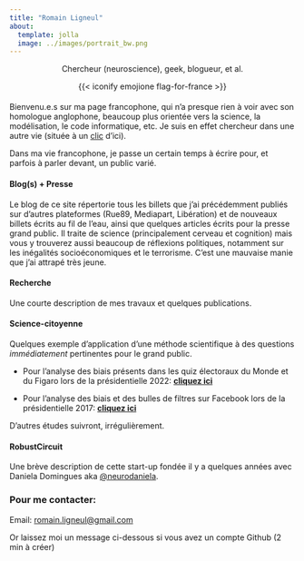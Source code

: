 ```yaml
---
title: "Romain Ligneul"
about:
  template: jolla
  image: ../images/portrait_bw.png
---
```


::: {#centered .h4 style="text-align: center; margin-top:0.5rem; margin-bottom:1.2rem"}
Chercheur (neuroscience), geek, blogueur, et al.

{{< iconify emojione flag-for-france >}}
:::

Bienvenu.e.s sur ma page francophone, qui n'a presque rien à voir avec son homologue anglophone, beaucoup plus orientée vers la science, la modélisation, le code informatique, etc. Je suis en effet chercheur dans une autre vie (située à un [clic](./enà){target="_blank"} d'ici).

Dans ma vie francophone, je passe un certain temps à écrire pour, et parfois à parler devant, un public varié.

#### Blog(s) + Presse

Le blog de ce site répertorie tous les billets que j'ai précédemment publiés sur d'autres plateformes (Rue89, Mediapart, Libération) et de nouveaux billets écrits au fil de l'eau, ainsi que quelques articles écrits pour la presse grand public. Il traite de science (principalement cerveau et cognition) mais vous y trouverez aussi beaucoup de réflexions politiques, notamment sur les inégalités socioéconomiques et le terrorisme. C'est une mauvaise manie que j'ai attrapé très jeune.

#### Recherche

Une courte description de mes travaux et quelques publications.

#### Science-citoyenne

Quelques exemple d'application d'une méthode scientifique à des questions *immédiatement* pertinentes pour le grand public.

-   Pour l'analyse des biais présents dans les quiz électoraux du Monde et du Figaro lors de la présidentielle 2022: [**cliquez ici**](/fr/science-citoyenne/quiz_elections)

-   Pour l'analyse des biais et des bulles de filtres sur Facebook lors de la présidentielle 2017: [**cliquez ici**](/fr/science-citoyenne/biais_réseaux)

D'autres études suivront, irrégulièrement.

#### RobustCircuit

Une brève description de cette start-up fondée il y a quelques années avec Daniela Domingues aka [\@neurodaniela](https://x.com/neurodaniela).

### Pour me contacter:

Email: [romain.ligneul\@gmail.com](mailto:romain.ligneul@gmail.com)

Or laissez moi un message ci-dessous si vous avez un compte Github (2 min à créer)

<script src="https://giscus.app/client.js"
        data-repo="romainligneul/giscus-comments"
        data-repo-id="R_kgDOMSMTIw"
        data-category="Comments OtherFR"
        data-category-id="DIC_kwDOMSMTI84Cgltq"
        data-mapping="pathname"
        data-strict="0"
        data-reactions-enabled="1"
        data-emit-metadata="0"
        data-input-position="top"
        data-theme="preferred_color_scheme"
        data-lang="en"
        crossorigin="anonymous"
        async>
</script>